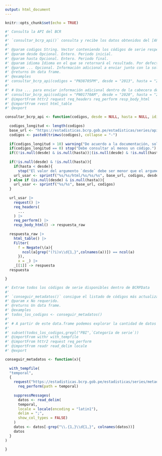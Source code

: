```yaml
---
output: html_document
---
```



```r
knitr::opts_chunk$set(echo = TRUE)
```

```r
#' Consulta la API del BCR
#' 
#' `consultar_bcrp_api()` consulta y recibe los datos obtenidos del [API para desarrolladores](https://estadisticas.bcrp.gob.pe/estadisticas/series/ayuda/api).
#' 
#' @param codigos String. Vector conteniendo los códigos de serie respectivos. Los códigos deben tener una misma frecuencia, de otro modo se elegirá la frecuencia del primer elemento del vector y se mostrarán las series que correspondan a esa frecuencia.
#' @param desde Opcional. Entero. Periodo inicial.
#' @param hasta Opcional. Entero. Periodo final.
#' @param idioma Idioma en el que se retornará el resultado. Por defecto igual a "esp" (Español), aunque es posible también "ing" (Inglés).
#' @param ... Opcional. Información adicional a enviar junto con la solicitud.
#' @returns Un data frame.
#' @examples
#' consultar_bcrp_api(codigos = "PN38705PM", desde = "2013", hasta = "2024")
#' 
#' # Usa ... para enviar información adicional dentro de la cabecera de la solicitud, con propósitos de identificación y transparencia.
#' consultar_bcrp_api(codigos = "PN01770AM", desde = "2020", hasta = "2024", `User-Agent` = "Hola desde R.")
#' @importFrom httr2 request req_headers req_perform resp_body_html
#' @importFrom rvest html_table
#' @export

consultar_bcrp_api <- function(codigos, desde = NULL, hasta = NULL, idioma = "esp", ...){
  
  codigos_longitud <- length(codigos)
  base_url <- "https://estadisticas.bcrp.gob.pe/estadisticas/series/api" 
  codigos <- paste0(trimws(codigos), collapse = "-")
  
  if(codigos_longitud > 10) warning("De acuerdo a la documentación, solamente se puede realizar la consulta a 10 códigos como máximo.")
  if(codigos_longitud == 0) stop("Debe consultar al menos un código.")
  if((!is.null(desde) & is.null(hasta))|(is.null(desde) & !is.null(hasta))) stop("Por favor, introduzca un rango de búsqueda")
  
  if(!is.null(desde) & !is.null(hasta)){
    if(hasta < desde){
      stop("El valor del argumento `desde` debe ser menor que el argumento `hasta`")}
    url_usar <- sprintf("%s/%s/html/%s/%s/%s", base_url, codigos, desde, hasta, idioma) 
  } else if (is.null(desde) & is.null(hasta)){
    url_usar <- sprintf("%s/%s", base_url, codigos)
  }
  
  url_usar |> 
    request() |>
    req_headers(
      ...
    ) |>
    req_perform() |>
    resp_body_html() -> respuesta_raw
  
  respuesta_raw |>
    html_table() |>
    Filter(
      f = Negate(\(a){
        ncol(a[grep("(?i)x\\d{1,}",colnames(a))]) == ncol(a)
      }),
      x = _) |>
    _[[1]] -> respuesta
  respuesta

}
```

```r
#' Extrae todos los códigos de serie disponibles dentro de BCRPData 
#' 
#' `conseguir_metadatos()` consigue el listado de códigos más actualizado directamente de BCRPData. 
#' @param x No requerido.
#' @returns Un data frame.
#' @examples
#' todos_los_codigos <- conseguir_metadatos()
#' 
#' # A partir de este data.frame podemos explorar la cantidad de datos que tenemos disponible.
#' 
#' subset(todos_los_codigos,grepl("PBI",`Categoría de serie`))
#' @importFrom withr with_tempfile
#' @importFrom httr2 request req_perform
#' @importFrom readr read_delim locale
#' @export

conseguir_metadatos <- function(x){
  
  with_tempfile(
  "temporal",
  {
    request("https://estadisticas.bcrp.gob.pe/estadisticas/series/metadata") |>
      req_perform(path = temporal)
    
    suppressMessages(
      datos <- read_delim(
      temporal,
      locale = locale(encoding = "latin1"),
      delim = ";",
      show_col_types = FALSE)
    )
    datos <- datos[-grep("\\.{1,}\\d{1,}", colnames(datos))]
    datos
  }
)

}

```